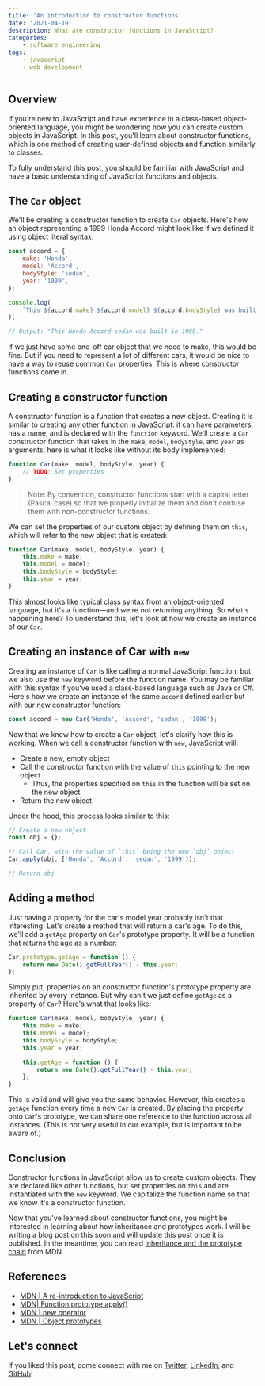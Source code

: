 ```yaml
---
title: 'An introduction to constructor functions'
date: '2021-04-19'
description: What are constructor functions in JavaScript?
categories:
    - software engineering
tags:
    - javascript
    - web development
---
```


## Overview

If you're new to JavaScript and have experience in a class-based object-oriented language, you might be wondering how you can create custom objects in JavaScript. In this post, you'll learn about constructor functions, which is one method of creating user-defined objects and function similarly to classes.

To fully understand this post, you should be familiar with JavaScript and have a basic understanding of JavaScript functions and objects.

## The `Car` object

We'll be creating a constructor function to create `Car` objects. Here's how an object representing a 1999 Honda Accord might look like if we defined it using object literal syntax:

```javascript
const accord = {
    make: 'Honda',
    model: 'Accord',
    bodyStyle: 'sedan',
    year: '1999',
};

console.log(
    `This ${accord.make} ${accord.model} ${accord.bodyStyle} was built in ${accord.year}.`
);

// Output: "This Honda Accord sedan was built in 1999."
```

If we just have some one-off car object that we need to make, this would be fine. But if you need to represent a lot of different cars, it would be nice to have a way to reuse common `Car` properties. This is where constructor functions come in.

## Creating a constructor function

A constructor function is a function that creates a new object. Creating it is similar to creating any other function in JavaScript: it can have parameters, has a name, and is declared with the `function` keyword. We'll create a `Car` constructor function that takes in the `make`, `model`, `bodyStyle`, and `year` as arguments; here is what it looks like without its body implemented:

```js
function Car(make, model, bodyStyle, year) {
    // TODO: Set properties
}
```

> Note: By convention, constructor functions start with a capital letter (Pascal case) so that we properly initialize them and don't confuse them with non-constructor functions.

We can set the properties of our custom object by defining them on `this`, which will refer to the new object that is created:

```javascript
function Car(make, model, bodyStyle, year) {
    this.make = make;
    this.model = model;
    this.bodyStyle = bodyStyle;
    this.year = year;
}
```

This almost looks like typical class syntax from an object-oriented language, but it's a function––and we're not returning anything. So what's happening here? To understand this, let's look at how we create an instance of our `Car`.

## Creating an instance of Car with `new`

Creating an instance of `Car` is like calling a normal JavaScript function, but we also use the `new` keyword before the function name. You may be familiar with this syntax if you've used a class-based language such as Java or C#. Here's how we create an instance of the same `accord` defined earlier but with our new constructor function:

```javascript
const accord = new Car('Honda', 'Accord', 'sedan', '1999');
```

Now that we know how to create a `Car` object, let's clarify how this is working. When we call a constructor function with `new`, JavaScript will:

-   Create a new, empty object
-   Call the constructor function with the value of `this` pointing to the new object
    -   Thus, the properties specified on `this` in the function will be set on the new object
-   Return the new object

Under the hood, this process looks similar to this:

```javascript
// Create a new object
const obj = {};

// Call Car, with the value of `this` being the new `obj` object
Car.apply(obj, ['Honda', 'Accord', 'sedan', '1999']);

// Return obj
```

## Adding a method

Just having a property for the car's model year probably isn't that interesting. Let's create a method that will return a car's age. To do this, we'll add a `getAge` property on `Car`'s prototype property. It will be a function that returns the age as a number:

```javascript
Car.prototype.getAge = function () {
    return new Date().getFullYear() - this.year;
};
```

<!-- > Note: In a prototype property, the value of `this` in a function will refer to the calling object (i.e., the `Car`, not the prototype). -->

Simply put, properties on an constructor function's prototype property are inherited by every instance. But why can't we just define `getAge` as a property of `Car`? Here's what that looks like:

```javascript
function Car(make, model, bodyStyle, year) {
    this.make = make;
    this.model = model;
    this.bodyStyle = bodyStyle;
    this.year = year;

    this.getAge = function () {
        return new Date().getFullYear() - this.year;
    };
}
```

This is valid and will give you the same behavior. However, this creates a `getAge` function every time a new `Car` is created. By placing the property onto `Car`'s prototype, we can share one reference to the function across all instances. (This is not very useful in our example, but is important to be aware of.)

## Conclusion

Constructor functions in JavaScript allow us to create custom objects. They are declared like other functions, but set properties on `this` and are instantiated with the `new` keyword. We capitalize the function name so that we know it's a constructor function.

Now that you've learned about constructor functions, you might be interested in learning about how inheritance and prototypes work. I will be writing a blog post on this soon and will update this post once it is published. In the meantime, you can read [Inheritance and the prototype chain](https://developer.mozilla.org/en-US/docs/Web/JavaScript/Inheritance_and_the_prototype_chain) from MDN.

<!-- You can read my other post [Understanding prototypes and inheritance in JavaScript]() for more information. -->

## References

-   [MDN | A re-introduction to JavaScript](https://developer.mozilla.org/en-US/docs/Web/JavaScript/A_re-introduction_to_JavaScript)
-   [MDN| Function.prototype.apply()](https://developer.mozilla.org/en-US/docs/Web/JavaScript/Reference/Global_Objects/Function/apply)
-   [MDN | new operator](https://developer.mozilla.org/en-US/docs/Web/JavaScript/Reference/Operators/new#description)
-   [MDN | Object prototypes](https://developer.mozilla.org/en-US/docs/Learn/JavaScript/Objects/Object_prototypes)

## Let's connect

If you liked this post, come connect with me on [Twitter](https://twitter.com/zach_snoek), [LinkedIn](https://www.linkedin.com/in/zach-snoek-5b327b179/), and [GitHub](https://github.com/zachsnoek)!
